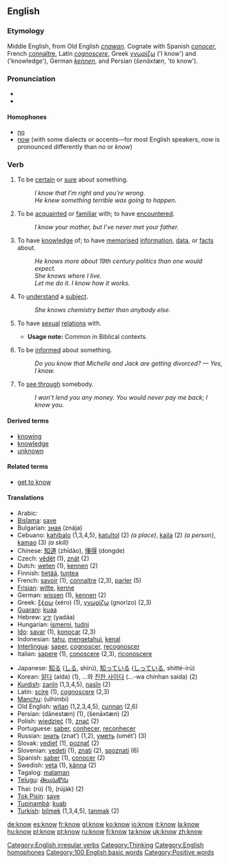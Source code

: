 {{wikipedia}}
==English==

{{rank|before|see|over|93|know|much|after|first}}

===Etymology===
Middle English, from Old English ''[[cnawan]]''. Cognate with Spanish ''[[conocer]]'', French [[connaître]], Latin ''[[cognoscere]]'', Greek [[γνωρίζω]] ('I know') and {{Unicode|[[γνῶσις]]}} ('knowledge'), German ''[[kennen]]'', and Persian {{FAchar|[[شناختن]]}} (''šenāxtæn'', 'to know').

=== Pronunciation ===
*{{IPA|/nəʊ/}}
*{{audio|en-us-know.ogg|Audio (US)}}

====Homophones====
*[[no]]
*[[now]] (with some dialects or accents—for most English speakers, ''now'' is pronounced differently than ''no'' or ''know'')

===Verb===
[[Category:English irregular verbs]]
{{en-verb2|'''to know'''|'''[[knows]]'''|'''[[knew]]'''|'''[[known]]'''|'''[[knowing]]'''}}

#{{intransitive}} To be [[certain]] or [[sure]] about something.
#:''I know that I’m right and you’re wrong.''
#:''He knew something terrible was going to happen.''
#{{transitive}} To be [[acquainted]] or [[familiar]] with; to have [[encounter]]ed.
#:''I know your mother, but I’ve never met your father.''
#{{transitive}} To have [[knowledge]] of; to have [[memorise]]d [[information]], [[data]], or [[fact]]s about.
#:''He knows more about 19th century politics than one would expect.''
#:''She knows where I live.''
#:''Let me do it. I know how it works.''
#{{transitive}} To [[understand]] a [[subject]].
#:''She knows chemistry better than anybody else.''
#{{transitive}} {{archaic}} To have [[sexual]] [[relation]]s with.
#*'''Usage note:''' Common in Biblical contexts.
#{{intransitive}} To be [[inform]]ed about something.
#:''Do you know that Michelle and Jack are getting divorced? — Yes, I know.''
#{{transitive}} To [[see through]] somebody.
#:''I won’t lend you any money. You would never pay me back; I know you.''

====Derived terms====
*[[knowing]]
*[[knowledge]]
*[[unknown]]

====Related terms====
*[[get to know]]

====Translations====
{{top}}
*Arabic: {{ARchar|[[عرف]]}} {{Unicode|(ʕárifa)}}
*[[Bislama]]: [[save#Bislama|save]]
*Bulgarian: [[зная]] (znája)
*Cebuano: [[kahibalo]] (1,3,4,5), [[katultol]] (2) ''(a place)'', [[kaila]] (2) ''(a person)'', [[kamao]] (3) ''(a skill)''
*Chinese: [[知道]] (zhīdào), [[懂得]] (dongde)<!--need tone marks-->
*Czech: [[vědět]] (1), [[znát]] (2)
*Dutch: [[weten]] (1), [[kennen]] (2)
*Finnish: [[tietää]], [[tuntea]]
*French: [[savoir]] (1), [[connaître]] (2,3), [[parler]] (5)
*[[Frisian]]: [[witte]], [[kenne]]
*German: [[wissen]] (1), [[kennen]] (2)
*Greek: [[ξέρω]] (xéro) (1), [[γνωρίζω]] (gnorízo) (2,3)
*[[Guarani]]: [[kuaa]]
*Hebrew: [[ידע]] (yadáa)
*Hungarian: [[ismer]]ni, [[tud]]ni
*[[Ido]]: [[savar]] (1), [[konocar]] (2,3)
*Indonesian: [[tahu]], [[tahu|mengetahui]], [[kenal]]
*[[Interlingua]]: [[saper]], [[cognoscer]], [[recognoscer]]
*Italian: [[sapere]] (1), [[conoscere]] (2,3), [[riconoscere]]
{{mid}}
*Japanese: [[知る]] ([[しる]], shirú), [[知っている]] ([[しっている]], shitté-irú)
*Korean: [[알다]] (alda) (1), ...와 [[친한 사이다]] (...-wa chinhan saida) (2)
*[[Kurdish]]: [[zanîn]] (1,3,4,5), [[nasîn]] (2)
*Latin: [[scire]] (1), [[cognoscere]] (2,3)
*[[Manchu]]: (ulhimbi)
*Old English: [[witan]] (1,2,3,4,5), [[cunnan]] (2,6)
*Persian: {{FAchar|[[دانستن|دانِستَن]]}} (dānestæn) (1), {{FAchar|[[شناختن|شِناختَن]]}} (šenāxtæn) (2)
*Polish: [[wiedzieć]] (1), [[znać]] (2)
*Portuguese: [[saber]], [[conhecer]], [[reconhecer]]
*Russian: [[знать]] (znat’) (1,2), [[уметь]] (umét’) (3)
*Slovak: [[vedieť]] (1), [[poznať]] (2)
*Slovenian: [[vedeti]] (1), [[znati]] (2), [[spoznati]] (6)
*Spanish: [[saber]] (1), [[conocer]] (2)
*Swedish: [[veta]] (1), [[känna]] (2)
*Tagalog: [[malaman]]
*[[Telugu]]: [[తెలుసుకొను]]
*Thai: {{THchar|[[รู้]]}} (rú) (1), {{THchar|[[รู้จัก]]}} (rújàk) (2)
*[[Tok Pisin]]: [[save#Tok Pisin|save]]
*[[Tupinambá]]: [[kuab]]
*[[Turkish]]: [[bilmek]] (1,3,4,5), [[tanmak]] (2)
{{bottom}}

[[Category:Thinking]]
[[Category:English homophones]]
[[Category:100 English basic words]]
[[Category:Positive words]]

[[de:know]]
[[es:know]]
[[fr:know]]
[[gl:know]]
[[ko:know]]
[[io:know]]
[[it:know]]
[[la:know]]
[[hu:know]]
[[pl:know]]
[[pt:know]]
[[ru:know]]
[[fi:know]]
[[ta:know]]
[[uk:know]]
[[zh:know]]